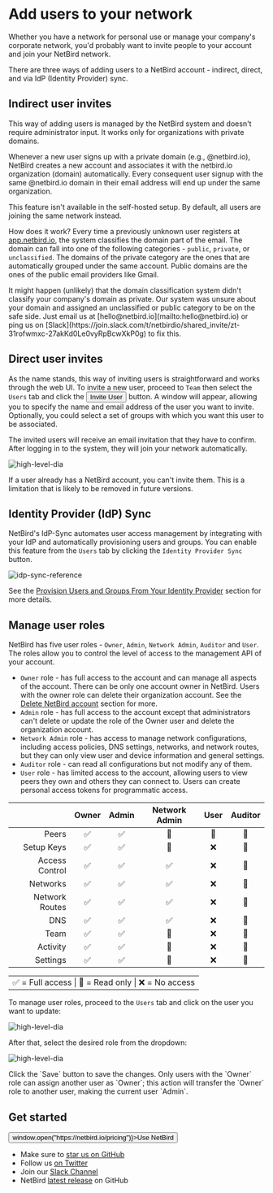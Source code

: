 
# Add users to your network

Whether you have a network for personal use or manage your company's corporate network, you'd probably want to invite
people to your account and join your NetBird network.

There are three ways of adding users to a NetBird account - indirect, direct, and via IdP (Identity Provider) sync.

## Indirect user invites
This way of adding users is managed by the NetBird system and doesn't require administrator input.
It works only for organizations with private domains.

Whenever a new user signs up with a private domain (e.g., @netbird.io),
NetBird creates a new account and associates it with the netbird.io organization (domain) automatically.
Every consequent user signup with the same @netbird.io domain in their email address will end up under the same organization.

<Note>
    This feature isn't available in the self-hosted setup. By default, all users are joining the same network instead.
</Note>

How does it work? Every time a previously unknown user registers at [app.netbird.io](https://app.netbird.io/),
the system classifies the domain part of the email.
The domain can fall into one of the following categories - `public`, `private`, or `unclassified`.
The domains of the private category are the ones that are automatically grouped under the same account.
Public domains are the ones of the public email providers like Gmail.

<Note>
    It might happen (unlikely) that the domain classification system didn't classify your company's domain as private.
    Our system was unsure about your domain and assigned an unclassified or public category to be on the safe side.
    Just email us at [hello@netbird.io](mailto:hello@netbird.io) or ping us on [Slack](https://join.slack.com/t/netbirdio/shared_invite/zt-31rofwmxc-27akKd0Le0vyRpBcwXkP0g) to fix this.
</Note>

## Direct user invites
As the name stands, this way of inviting users is straightforward and works through the web UI.
To invite a new user, proceed to `Team` then select the `Users` tab and click the <button name="button" className="button-6">Invite User</button> button.
A window will appear, allowing you to specify the name and email address of the user you want to invite. Optionally, you could select a set of groups with which you want this user to be associated.

The invited users will receive an email invitation that they have to confirm.
After logging in to the system, they will join your network automatically.

<p>
    <img src="/docs-static/img/how-to-guides/user-invites.png" alt="high-level-dia" className="imagewrapper"/>
</p>

<Note>
    If a user already has a NetBird account, you can't invite them.
    This is a limitation that is likely to be removed in future versions.
</Note>

## Identity Provider (IdP) Sync

NetBird's IdP-Sync automates user access management by integrating with your IdP and automatically
provisioning users and groups. You can enable this feature from the `Users` tab by clicking the `Identity Provider Sync`
button.

<p>
    <img src="/docs-static/img/how-to-guides/idp-sync-reference.png" alt="idp-sync-reference" className="imagewrapper"/>
</p>

See the [Provision Users and Groups From Your Identity Provider](/how-to/idp-sync) section for more details.

## Manage user roles
NetBird has five user roles - `Owner`, `Admin`, `Network Admin`, `Auditor` and `User`. The roles allow you to control the level of access to the management API of your account. 

- `Owner` role - has full access to the account and can manage all aspects of the account. There can be only one account owner in NetBird. Users with the owner role can delete their organization account. See the [Delete NetBird account](/how-to/delete-account) section for more.
- `Admin` role - has full access to the account except that administrators can't delete or update the role of the Owner user and delete the organization account.
- `Network Admin` role - has access to manage network configurations, including access policies, DNS settings, networks, and network routes, but they can only view user and device information and general settings.
- `Auditor` role - can read all configurations but not modify any of them.
- `User` role - has limited access to the account, allowing users to view peers they own and others they can connect to. Users can create personal access tokens for programmatic access.

|  | Owner | Admin | Network Admin | User | Auditor |
| --: | :--: | :--: | :--: | :--: | :--: |
| Peers | ✅ | ✅ | 📖 | 📖 | 📖 |
| Setup Keys | ✅ | ✅ | 📖 | ❌ | 📖 |
| Access Control | ✅ | ✅ | ✅ | ❌ | 📖 |
| Networks | ✅ | ✅ | ✅ | ❌ | 📖 |
| Network Routes | ✅ | ✅ | ✅ | ❌ | 📖 |
| DNS | ✅ | ✅ | ✅ | ❌ | 📖 |
| Team | ✅ | ✅ | 📖 | ❌ | 📖 |
| Activity | ✅ | ✅ | 📖 | ❌ | 📖 |
| Settings | ✅ | ✅ | 📖 | ❌ | 📖 |

| |
|-:|
|✅ = Full access \| 📖 = Read only \| ❌ = No access|


To manage user roles, proceed to the `Users` tab and click on the user you want to update:
<p>
  <img src="/docs-static/img/how-to-guides/user-tab-list.png" alt="high-level-dia" className="imagewrapper-big"/>
</p>
After that, select the desired role from the dropdown:
<p>
  <img src="/docs-static/img/how-to-guides/user-update-role.png" alt="high-level-dia" className="imagewrapper-big"/>
</p>
Click the `Save` button to save the changes.
<Note>
    Only users with the `Owner` role can assign another user as `Owner`; this action will transfer the `Owner` role to another user, making the current user `Admin`.
</Note>

## Get started
<p float="center" >
    <Button name="button" className="button-5" onClick={() => window.open("https://netbird.io/pricing")}>Use NetBird</Button>
</p>

- Make sure to [star us on GitHub](https://github.com/netbirdio/netbird)
- Follow us [on Twitter](https://twitter.com/netbird)
- Join our [Slack Channel](https://join.slack.com/t/netbirdio/shared_invite/zt-31rofwmxc-27akKd0Le0vyRpBcwXkP0g)
- NetBird [latest release](https://github.com/netbirdio/netbird/releases) on GitHub
